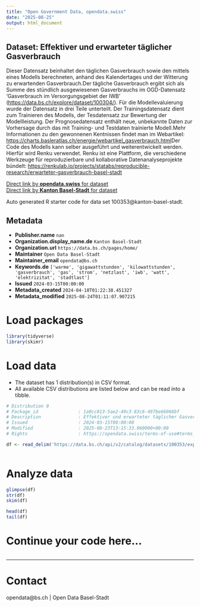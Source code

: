 ```yaml
---
title: "Open Government Data, opendata.swiss"
date: "2025-08-25"
output: html_document
---
```


## Dataset: Effektiver und erwarteter täglicher Gasverbrauch

Dieser Datensatz beinhaltet den täglichen Gasverbrauch sowie den mittels eines Modells berechneten, anhand des Kalendertages und der Witterung zu erwartenden Gasverbrauch.Der tägliche Gasverbrauch ergibt sich als Summe des stündlich ausgewiesenen Gasverbrauchs im OGD-Datensatz 'Gasverbrauch im Versorgungsgebiet der IWB' ([https://data.bs.ch/explore/dataset/100304/](https://data.bs.ch/explore/dataset/100304/)).  Für die Modellevaluierung wurde der Datensatz in drei Teile unterteilt. Der Trainingsdatensatz dient zum Trainieren des Modells, der Tesdatensatz zur Bewertung der Modellleistung. Der Prognosedatensatz enthält neue, unbekannte Daten zur Vorhersage durch das mit Training- und Testdaten trainierte Modell.Mehr Informationen zu den gewonnenen Kentnissen findet man im Webartikel: [https://charts.basleratlas.ch/energie/webartikel_gasverbrauch.html](https://charts.basleratlas.ch/energie/webartikel_gasverbrauch.html)Der Code des Modells kann selber ausgeführt und weiterentwickelt werden. Hierfür wird Renku verwendet. Renku ist eine Plattform, die verschiedene Werkzeuge für reproduzierbare und kollaborative Datenanalyseprojekte bündelt: [https://renkulab.io/projects/statabs/reproducible-research/erwarteter-gasverbrauch-basel-stadt](https://renkulab.io/projects/statabs/reproducible-research/erwarteter-gasverbrauch-basel-stadt)

[Direct link by **opendata.swiss** for dataset](https://opendata.swiss/de/dataset/effektiver-und-erwarteter-taglicher-gasverbrauch)<br>
[Direct link by **Kanton Basel-Stadt** for dataset](https://data.bs.ch/explore/dataset/100353/)

Auto generated R starter code for data set 100353@kanton-basel-stadt.

## Metadata

- **Publisher.name** `nan`
- **Organization.display_name.de** `Kanton Basel-Stadt`
- **Organization.url** `https://data.bs.ch/pages/home/`
- **Maintainer** `Open Data Basel-Stadt`
- **Maintainer_email** `opendata@bs.ch`
- **Keywords.de** `['warme', 'gigawattstunden', 'kilowattstunden', 'gasverbrauch', 'gas', 'strom', 'netzlast', 'iwb', 'watt', 'elektrizitat', 'stadtlast']`
- **Issued** `2024-03-15T00:00:00`
- **Metadata_created** `2024-04-18T01:22:38.451327`
- **Metadata_modified** `2025-08-24T01:11:07.907215`


# Load packages

```r

library(tidyverse)
library(skimr)

```

# Load data

-   The dataset has 1 distribution(s) in CSV format.
-   All available CSV distributions are listed below and can be read into a tibble.

```r

# Distribution 0
# Package_id               : 1a0cc813-5ae2-49c3-83c6-497be66068bf
# Description              : Effektiver und erwarteter täglicher Gasverbrauch (csv)
# Issued                   : 2024-03-15T00:00:00
# Modified                 : 2025-08-23T13:15:33.060000+00:00
# Rights                   : https://opendata.swiss/terms-of-use#terms_by

df <- read_delim('https://data.bs.ch/api/v2/catalog/datasets/100353/exports/csv?use_labels=true')



```

# Analyze data

```r

glimpse(df)
str(df)
skim(df)

head(df)
tail(df)

```

# Continue your code here...

```r

```

------------------------------------------------------------------------

# Contact

opendata@bs.ch | Open Data Basel-Stadt
